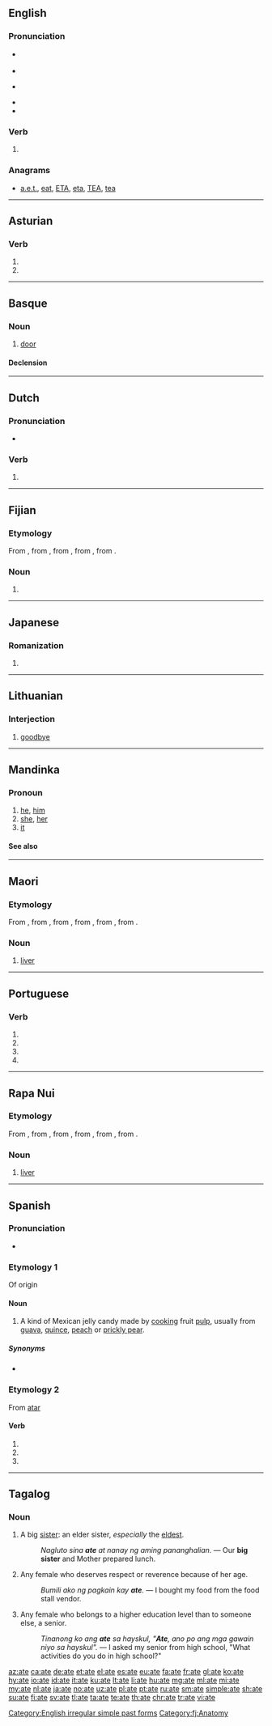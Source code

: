 {{also|ATE|até|átʼé|atë|-ate|-áte}}
{{also|até}}
==English==

===Pronunciation===
* {{a|US}} {{IPA|/eɪt/|lang=en}}
* {{audio|en-us-ate.ogg|Audio (US)|lang=en}}
* {{a|UK}} {{IPA|/ɛt/|/eɪt/|lang=en}}
* {{rhymes|ɛt|eɪt|lang=en}}
* {{homophones|lang=en|eight}}

===Verb===
{{head|en|verb form}}

# {{en-simple past of|eat}}

===Anagrams===
* [[a.e.t.#English|a.e.t.]], [[eat#English|eat]], [[ETA#English|ETA]], [[eta#English|eta]], [[TEA#English|TEA]], [[tea#English|tea]]

[[Category:English irregular simple past forms]]

----

==Asturian==

===Verb===
{{ast-verb form}}

# {{form of|first-person singular present subjunctive|atar|lang=ast}}
# {{form of|third-person singular present subjunctive|atar|lang=ast}}

----

==Basque==

===Noun===
{{eu-noun}}

# [[door]]

====Declension====
{{eu-decl-inanim noun|av=1|kv=1}}

----

==Dutch==

===Pronunciation===
* {{IPA|/ˈaːtə/|lang=nl}}

===Verb===
{{nl-verb-form}}

# {{nl-verb form of|n=sg|t=past|m=subj|eten}}

----

==Fijian==

===Etymology===
From {{etyl|poz-oce-pro|fj}} {{m|poz-oce-pro|*qate}}, from {{etyl|pqe-pro|fj}} {{m|pqe-pro|*qatay}}, from {{etyl|poz-cet-pro|fj}} {{m|poz-cet-pro|*qatay}}, from {{etyl|poz-pro|fj}} {{m|poz-pro|*qatay}}, from {{etyl|map-pro|fj}} {{m|map-pro|*qaCay}}.

===Noun===
{{head|fj|noun}}

# {{obsolete spelling of|yate|lang=fj}}

[[Category:fj:Anatomy]]

----

==Japanese==

===Romanization===
{{ja-romaji}}

# {{ja-romanization of|あて}}

----

==Lithuanian==

===Interjection===
{{head|lt|interjection}}

# {{label|lt|informal}} [[goodbye]]

----

==Mandinka==

===Pronoun===
{{head|mnk|pronoun}}

# [[he]], [[him]] {{gloss|personal pronoun}}
# [[she]], [[her]] {{gloss|personal pronoun}}
# [[it]] {{gloss|personal pronoun}}

====See also====
{{mnk-personal pronouns}}

----

==Maori==

===Etymology===
From {{etyl|poz-pol-pro|mi}} {{m|poz-pol-pro|*qate}}, from {{etyl|poz-oce-pro|mi}} {{m|poz-oce-pro|*qate}}, from {{etyl|pqe-pro|mi}} {{m|pqe-pro|*qatay}}, from {{etyl|poz-cet-pro|mi}} {{m|poz-cet-pro|*qatay}}, from {{etyl|poz-pro|mi}} {{m|poz-pro|*qatay}}, from {{etyl|map-pro|mi}} {{m|map-pro|*qaCay}}.

===Noun===
{{mi-noun}}

# {{context|anatomy|lang=mi}} [[liver]] {{gloss|organ of the body}}

----

==Portuguese==

===Verb===
{{pt-verb-form}}

# {{conjugation of|atar||1|s|present|subjunctive|lang=pt}}
# {{conjugation of|atar||3|s|present|subjunctive|lang=pt}}
# {{conjugation of|atar||1|s|imperative|lang=pt}}
# {{conjugation of|atar||3|s|imperative|lang=pt}}

----

==Rapa Nui==

===Etymology===
From {{etyl|poz-pol-pro|rap}} {{m|poz-pol-pro|*qate}}, from {{etyl|poz-oce-pro|rap}} {{m|poz-oce-pro|*qate}}, from {{etyl|pqe-pro|rap}} {{m|pqe-pro|*qatay}}, from {{etyl|poz-cet-pro|rap}} {{m|poz-cet-pro|*qatay}}, from {{etyl|poz-pro|rap}} {{m|poz-pro|*qatay}}, from {{etyl|map-pro|rap}} {{m|map-pro|*qaCay}}.

===Noun===
{{head|rap|noun}}

# {{context|anatomy|lang=rap}} [[liver]] {{gloss|organ of the body}}

----

==Spanish==

===Pronunciation===
* {{IPA|/ˈa.t̪e/|lang=es}}

===Etymology 1===
Of {{etyl|nah|es}} origin

====Noun====
{{es-noun|m}}

# A kind of Mexican jelly candy made by [[cooking]] fruit [[pulp]], usually from [[guava]], [[quince]], [[peach]] or [[prickly pear]].

=====Synonyms=====
* {{l/es|dulce}}

===Etymology 2===
From [[atar]]

====Verb====
{{es-verb-form|atar}}

# {{es-verb form of|ending=ar|mood=subjunctive|tense=present|pers=1|number=singular|atar}}
# {{es-verb form of|ending=ar|mood=subjunctive|tense=present|pers=2|formal=yes|number=singular|atar}}
# {{es-verb form of|ending=ar|mood=subjunctive|tense=present|pers=3|number=singular|atar}}

----

==Tagalog==

===Noun===
{{tl-noun}}

# A big [[sister]]: an elder sister, ''especially'' the [[eldest]].
#: ''Nagluto sina '''ate''' at nanay ng aming pananghalian.'' — Our '''big sister''' and Mother prepared lunch.
# {{context|informal|lang=tl}} Any female who deserves respect or reverence because of her age.
#: ''Bumili ako ng pagkain kay '''ate'''.'' — I bought my food from the food stall vendor.
# {{context|informal|lang=tl}} Any female who belongs to a higher education level than to someone else, a senior.
#: ''Tinanong ko ang '''ate''' sa hayskul, "'''Ate''', ano po ang mga gawain niyo sa hayskul".'' — I asked my senior from high school, "What activities do you do in high school?"

[[az:ate]]
[[ca:ate]]
[[de:ate]]
[[et:ate]]
[[el:ate]]
[[es:ate]]
[[eu:ate]]
[[fa:ate]]
[[fr:ate]]
[[gl:ate]]
[[ko:ate]]
[[hy:ate]]
[[io:ate]]
[[id:ate]]
[[it:ate]]
[[ku:ate]]
[[lt:ate]]
[[li:ate]]
[[hu:ate]]
[[mg:ate]]
[[ml:ate]]
[[mi:ate]]
[[my:ate]]
[[nl:ate]]
[[ja:ate]]
[[no:ate]]
[[uz:ate]]
[[pl:ate]]
[[pt:ate]]
[[ru:ate]]
[[sm:ate]]
[[simple:ate]]
[[sh:ate]]
[[su:ate]]
[[fi:ate]]
[[sv:ate]]
[[tl:ate]]
[[ta:ate]]
[[te:ate]]
[[th:ate]]
[[chr:ate]]
[[tr:ate]]
[[vi:ate]]